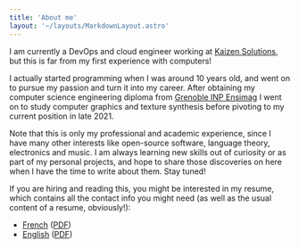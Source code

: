 ```yaml
---
title: 'About me'
layout: '~/layouts/MarkdownLayout.astro'
---
```


I am currently a DevOps and cloud engineer working at [Kaizen
Solutions](https://kaizen-solutions.net/), but this is far from my first
experience with computers!

I actually started programming when I was around 10 years old, and went on to
pursue my passion and turn it into my career. After obtaining my computer
science engineering diploma from [Grenoble INP
Ensimag](https://ensimag.grenoble-inp.fr/) I went on to study computer graphics
and texture synthesis before pivoting to my current position in late 2021.

Note that this is only my professional and academic experience, since I have
many other interests like open-source software, language theory, electronics
and music. I am always learning new skills out of curiosity or as part of my
personal projects, and hope to share those discoveries on here when I have the
time to write about them. Stay tuned!

If you are hiring and reading this, you might be interested in my resume, which
contains all the contact info you might need (as well as the usual content of a
resume, obviously!):

- [French](resume/alix-tavernier_fr/) ([PDF](resume/alix-tavernier_fr.pdf))
- [English](resume/alix-tavernier_en/) ([PDF](resume/alix-tavernier_en.pdf))
